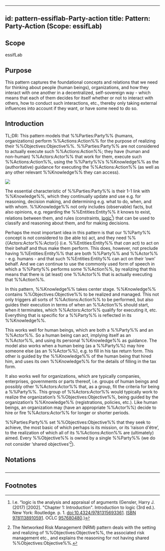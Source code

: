 
---
id: pattern-essiflab-Party-action
title: Pattern: Party-Action (Scope: essifLab)
---
<!--A %%pattern%% capture a set of %%concepts:concept%%, relations between them, and rules or constraints that (instances) thereof comply with. As such, it is a concise and possibly formal description of a coherent set of ideas, a mental model if you will, that can be used to facilitate one's thinking about/with these concepts.
This file documents a pattern called `<NewPattern>` within the scope of `<ExistingScope>`.
Before completing this template, please change every instance of 
- `<ExistingScope>` into a text that refers to the %%scope%% within which the %%pattern%% is to be defiend;
- `<NewPattern>` into the name that will be used within `<ExistingScope>` to refer to that %%concept%%.
Then, provide contents for the sections as you wish. You MUST provide contents for the sections 'Scope' and 'Criteria'-->

## Scope
<!--REQUIRED--Short text (label, abbreviation) used to refer to the %%scope%% within which the %%concept%% is defined. The default is essifLab.-->
essifLab

## Purpose
<!--Concisely describe what can you do with the pattern that is (at least) harder if you didn't have it.-->
This pattern captures the foundational concepts and relations that we need for thinking about people (human beings), organizations, and how they interact with one another in a decentralized, self-sovereign way - which means that each of them decides for itself whether or not to interact with others, how to conduct such interactions, etc., thereby only taking external influences into account if they want, or have some need to do so.

## Introduction
<!--Gently introduce the pattern, by referring to real-world situations and using colloquial terms, so that when someone has read the text, (s)he knows what it is about, and is ready to delve into the specifics of the pattern-->
TL;DR: This pattern models that %%Parties:Party%% (humans, organizations) perform %%Actions:Action%% for the purpose of realizing their %%Objectives:Objective%%. %%Parties:Party%% are not considered to actually execute such %%Actions:Action%%; they have (human and non-human) %%Actors:Actor%% that work for them, execute such %%Actions:Action%%, using the %%Party%%’s %%Knowledge%% as the (authoritative) guidance for executing the %%Actions:Action%% (as well as any other relevant %%Knowledge%% they can access).

<Image src=pattern-Party-action.png />

The essential characteristic of %%Parties:Party%% is their 1-1 link with %%Knowledge%%, which they continually update and use e.g. for reasoning, decision making, and determining e.g. what to do, when, and with whom. %%Knowledge%% not only includes (observable) facts, but also opinions, e.g. regarding the %%Entities:Entity%% it knows to exist, relations between them, and rules (constraints, [logic](https://en.wikipedia.org/wiki/Logic)[^1]) that can be used to classify and reasoning about them, and for making decisions. 

Perhaps the most important idea in this pattern is that our %%Party%% concept is not considered to (be able to) act, and they need %%{{Actors:Actor%%:Actor}} (i.e. %%Entities:Entity%% that _can_ act) to act on their behalf and thus make them perform. This does, however,  not preclude having %%Entities:Entity%% that are both %%Party%% and %%Actor%% - e.g. humans - and that such %%Entities:Entity%% can act on their ‘own’ behalf. And we can continue to use the commonly used form of speech in which a %%Party%% performs some %%Action%%, by realizing that this means that there is (at least) one %%Actor%% that is actually executing that %%Action%%.

In this pattern, %%Knowledge%% takes center stage. %%Knowledge%% contains %%Objectives:Objective%% to be realized and managed. This not only triggers all sorts of %%Actions:Action%% to be performed, but also guides their execution in terms of when an %%Action%% should start, when it terminates, which %%Actors:Actor%% qualify for executing it, etc. Everything that is specific for a %%Party%% is reflected in its %%Knowledge%%.

This works well for human beings, which are both a %%Party%% and an %%Actor%%. So a human being can act, implying itself as an %%Actor%%, and using its personal %%Knowledge%% as guidance. The model also works when a human being (as a %%Party%%) may hire someone else (as an %%Actor%%), e.g. to fill in his tax return form. This other is guided by the %%Knowledge%% of the human being that hired him, and uses its own %%Knowledge%% for the details of filling in the tax form.

It also works well for organizations, which are typically companies, enterprises, governments or parts thereof, i.e. groups of human beings and possibly other %%Actors:Actor%% that, as a group, fit the criteria for being a %%Party%%. This group of %%Actors:Actor%% would typically work to realize the organization’s %%Objectives:Objective%%, being guided by the organization’s %%Knowledge%% (registrations, policies, etc.). Like human beings, an organization may (have an appropriate %%Actor%%) decide to hire or fire %%Actors:Actor%% for longer or shorter periods.

%%Parties:Party%% set %%Objectives:Objective%% that they seek to achieve, the most basic of which perhaps is its mission, or its ‘raison d'être’, to the realization of which all of its %%Actions:Action%% are (ultimately) aimed. Every %%Objective%% is owned by a single %%Party%% (we do not consider ‘shared objectives’[^2]).

## Notations
<!--This (optional) section specifies the notations that are used, or refers to such a specification.-->

## <!-- any number of other sections, as is fit for describing the pattern -->
<!--text as appropriate for such a section -->

---
## Footnotes
<!--This (optional) section contains any footnotes that may have been specified in the text above.-->

[^1]: I.e. “logic is the analysis and appraisal of arguments (Gensler, Harry J. (2017) [2002]. "Chapter 1: Introduction". Introduction to logic (3rd ed.). New York: Routledge. p. 1. [doi:10.4324/9781315693361](https://doi.org/10.4324%2F9781315693361). [ISBN 9781138910591](https://en.wikipedia.org/wiki/Special:BookSources/9781138910591). OCLC [957680480](https://www.worldcat.org/oclc/957680480).)

[^2]: The Networked Risk Management (NRM) pattern deals with the setting and realizing of %%Objectives:Objective%%, the associated risk management etc., and explains the reasoning for not having shared %%Objectives:Objective%%.